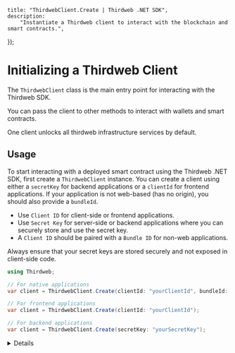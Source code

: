 
	title: "ThirdwebClient.Create | Thirdweb .NET SDK",
	description:
		"Instantiate a Thirdweb client to interact with the blockchain and smart contracts.",
});

# Initializing a Thirdweb Client

The `ThirdwebClient` class is the main entry point for interacting with the Thirdweb SDK.

You can pass the client to other methods to interact with wallets and smart contracts.

One client unlocks all thirdweb infrastructure services by default.

## Usage

To start interacting with a deployed smart contract using the Thirdweb .NET SDK, first create a `ThirdwebClient` instance. You can create a client using either a `secretKey` for backend applications or a `clientId` for frontend applications. If your application is not web-based (has no origin), you should also provide a `bundleId`.

<Callout variant='info' title="Choosing between clientId and secretKey">

- Use `Client ID` for client-side or frontend applications.
- Use `Secret Key` for server-side or backend applications where you can securely store and use the secret key.
- A `Client ID` should be paired with a `Bundle ID` for non-web applications.

Always ensure that your secret keys are stored securely and not exposed in client-side code.

</Callout>

```csharp
using Thirdweb;

// For native applications
var client = ThirdwebClient.Create(clientId: "yourClientId", bundleId: "yourBundleId");

// For frontend applications
var client = ThirdwebClient.Create(clientId: "yourClientId");

// For backend applications
var client = ThirdwebClient.Create(secretKey: "yourSecretKey");
```

<Details summary="Configuration">

### clientId (optional)

The client ID associated with your thirdweb dashboard API Key.

### secretKey (optional)

The secret key associated with your thirdweb dashboard API Key.

### bundleId (optional)

The bundle ID associated with your thirdweb dashboard API Key. Required for non-web applications and paired with the client ID.

### fetchTimeoutOptions (optional)

Options for configuring timeouts for fetching data. Useful for fine-tuning request performance.

```csharp
// You can choose to override default timeout values for storage, rpc, and other requests.
TimeoutOptions(int? storage = null, int? rpc = null, int? other = null)
```

</Details>
